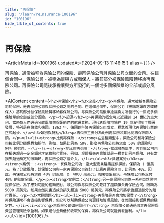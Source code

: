 ```yaml
---
title: "再保險"
slug: "/learn/reinsurance-100196"
id: "100196"
hide_table_of_contents: true
---
```



# 再保險

<ArticleMeta id={100196} updatedAt={'2024-09-13 11:46:15'} alias={`[]`} />
<div className='border-solid border-b border-t-0 my-4 border-[var(--ifm-color-gray-300)]' />

再保險，通常被稱為保險公司的保險，是再保險公司與保險公司之間的合同。在這個合同中，保險公司 - 被稱為讓與方或轉保人 - 將其部分被保險風險轉移給再保險公司。再保險公司隨後承擔讓與方所發行的一個或多個保險單的全部或部分風險。

<AIContent content={`<h2>再保險</h2><h3>定義</h3><p>再保險，通常被稱為保險公司的保險，是再保險公司與保險公司之間的合同。在這個合同中，保險公司（被稱為讓與方或轉保人）將其部分被保險風險轉移給再保險公司。再保險公司隨後承擔讓與方所發行的一個或多個保險單的全部或部分風險。</p><h3>起源</h3><p>再保險的概念可以追溯到 14 世紀的意大利，當時商人們通過分散風險來保護他們的航運業務。現代再保險市場在 19 世紀得到了顯著發展，特別是在倫敦和德國。1863 年，德國的科隆再保險公司成立，標誌着現代再保險行業的正式起步。</p><h3>類別與特點</h3><p>再保險主要分為比例再保險和非比例再保險兩大類。</p><ul><li><strong>比例再保險：</strong>在這種類型中，保險公司和再保險公司按比例分攤保費和賠付。例如，如果比例為 50%，那麼再保險公司將承擔 50% 的風險和 50% 的保費。</li><li><strong>非比例再保險：</strong>在這種類型中，再保險公司只在損失超過一定金額時才承擔賠付責任。例如，超額損失再保險就是一種非比例再保險，只有當損失超過預定的限額時，再保險公司才會介入。</li></ul><h3>具體案例</h3><p><strong>案例一：</strong>一家保險公司為一座大型商業建築提供保險，保額為 1 億美元。為了分散風險，該保險公司與一家再保險公司簽訂了比例再保險合同，比例為 40%。因此，再保險公司將承擔 40% 的風險，即 4000 萬美元。如果發生損失，再保險公司將支付 40% 的賠償金額。</p><p><strong>案例二：</strong>另一家保險公司為一系列自然災害提供保險。為了應對可能的鉅額賠付，該公司與再保險公司簽訂了超額損失再保險合同，限額為 5000 萬美元。如果自然災害造成的損失超過 5000 萬美元，再保險公司將承擔超過部分的賠付責任。</p><h3>常見問題</h3><ul><li><strong>再保險是否會增加保費？</strong> 再保險通常不會直接影響保費，但它可以幫助保險公司更好地管理風險，從而間接影響保費的穩定性。</li><li><strong>再保險公司如何盈利？</strong> 再保險公司通過收取再保險保費並管理風險來盈利。如果賠付金額低於收取的保費，再保險公司就能實現盈利。</li></ul>`} id={100196} />
